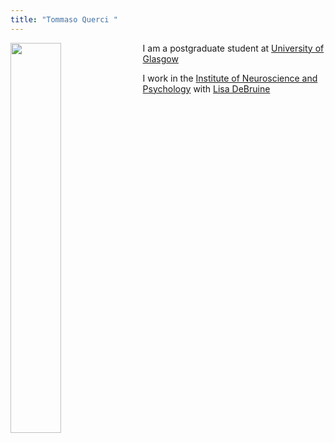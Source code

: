 ```yaml
---
title: "Tommaso Querci "
---
```

      

<img src="images/prof.jpg" 
  style="width: 40%; 
       float: left;
       padding-right: 10px;"> 


I am a postgraduate student at [University of Glasgow](https://www.gla.ac.uk/)

I work in the [Institute of Neuroscience and Psychology](http://www.gla.ac.uk/researchinstitutes/neurosciencepsychology/) with [Lisa DeBruine](https://github.com/debruine)

